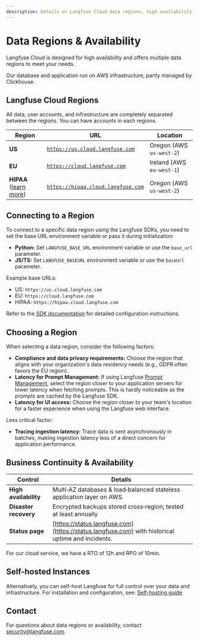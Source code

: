 ```yaml
---
description: Details on Langfuse Cloud data regions, high availability, and the self-hosted option.
---
```


# Data Regions & Availability

Langfuse Cloud is designed for high availability and offers multiple data regions to meet your needs.

Our database and application run on AWS infrastructure, partly managed by Clickhouse.

## Langfuse Cloud Regions

All data, user accounts, and infrastructure are completely separated between the regions. You can have accounts in each regions.

| Region                                    | URL                                                                    | Location                  |
| ----------------------------------------- | ---------------------------------------------------------------------- | ------------------------- |
| **US**                                    | [`https://us.cloud.langfuse.com`](https://us.cloud.langfuse.com)       | Oregon (AWS `us-west-2`)  |
| **EU**                                    | [`https://cloud.langfuse.com`](https://cloud.langfuse.com)             | Ireland (AWS `eu-west-1`) |
| **HIPAA** ([learn more](/security/hipaa)) | [`https://hipaa.cloud.langfuse.com`](https://hipaa.cloud.langfuse.com) | Oregon (AWS `us-west-2`)  |

## Connecting to a Region

To connect to a specific data region using the Langfuse SDKs, you need to set the base URL environment variable or pass it during initialization:

- **Python:** Set `LANGFUSE_BASE_URL` environment variable or use the `base_url` parameter.
- **JS/TS:** Set `LANGFUSE_BASEURL` environment variable or use the `baseUrl` parameter.

Example base URLs:

- US: `https://us.cloud.langfuse.com`
- EU: `https://cloud.langfuse.com`
- HIPAA: `https://hipaa.cloud.langfuse.com`

Refer to the [SDK documentation](/docs/sdk) for detailed configuration instructions.

## Choosing a Region

When selecting a data region, consider the following factors:

- **Compliance and data privacy requirements:** Choose the region that aligns with your organization's data residency needs (e.g., GDPR often favors the EU region).
- **Latency for Prompt Management:** If using Langfuse [Prompt Management](/docs/prompts), select the region closer to your application servers for lower latency when fetching prompts. This is hardly noticeable as the prompts are cached by the Langfuse SDK.
- **Latency for UI access:** Choose the region closer to your team's location for a faster experience when using the Langfuse web interface.

Less critical factor:

- **Tracing ingestion latency:** Trace data is sent asynchronously in batches, making ingestion latency less of a direct concern for application performance.

## Business Continuity & Availability

| Control               | Details                                                                                          |
| --------------------- | ------------------------------------------------------------------------------------------------ |
| **High availability** | Multi‑AZ databases & load‑balanced stateless application layer on AWS.                           |
| **Disaster recovery** | Encrypted backups stored cross‑region; tested at least annually                                  |
| **Status page**       | [https://status.langfuse.com](https://status.langfuse.com) with historical uptime and incidents. |

For our cloud service, we have a RTO of 12h and RPO of 10min. 


## Self-hosted Instances

Alternatively, you can self-host Langfuse for full control over your data and infrastructure. For installation and configuration, see: [Self-hosting guide](/self-hosting)

## Contact

For questions about data regions or availability, contact security@langfuse.com.
